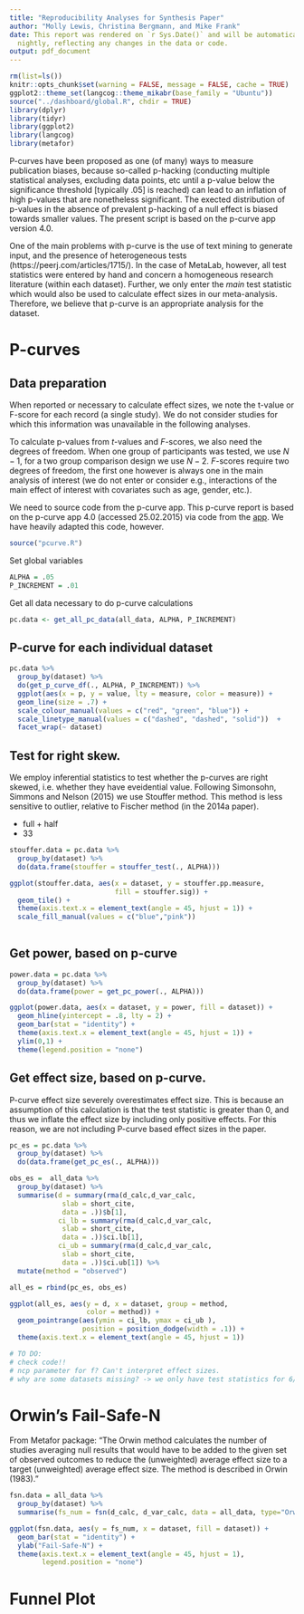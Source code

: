 ```yaml
---
title: "Reproducibility Analyses for Synthesis Paper"
author: "Molly Lewis, Christina Bergmann, and Mike Frank"
date: This report was rendered on `r Sys.Date()` and will be automatically re-rendered
  nightly, reflecting any changes in the data or code.
output: pdf_document
---
```


```r
rm(list=ls())
knitr::opts_chunk$set(warning = FALSE, message = FALSE, cache = TRUE)
ggplot2::theme_set(langcog::theme_mikabr(base_family = "Ubuntu"))
source("../dashboard/global.R", chdir = TRUE)
library(dplyr)
library(tidyr)
library(ggplot2)
library(langcog)
library(metafor)
```

P-curves have been proposed as one (of many) ways to measure publication biases, because so-called p-hacking (conducting multiple statistical analyses, excluding data points, etc until a p-value below the significance threshold [typically .05] is reached) can lead to an inflation of high p-values that are nonetheless significant. The exected distribution of p-values in the absence of prevalent p-hacking of a null effect is biased towards smaller values. The present script is based on the p-curve app version 4.0.

One of the main problems with p-curve is the use of text mining to generate input, and the presence of heterogeneous tests (https://peerj.com/articles/1715/). In the case of MetaLab, however, all test statistics were entered by hand and concern a homogeneous research literature (within each dataset). Further, we only enter the *main* test statistic which would also be used to calculate effect sizes in our meta-analysis. Therefore, we believe that p-curve is an appropriate analysis for the dataset. 

# P-curves

## Data preparation

When reported or necessary to calculate effect sizes, we note the t-value or F-score for each record (a single study). We do not consider studies for which this information was unavailable in the following analyses. 

To calculate p-values from $t$-values and $F$-scores, we also need the degrees of freedom. When one group of participants was tested, we use $N-1$, for a two group comparison design we use $N-2$. $F$-scores require two degrees of freedom, the first one however is always one in the main analysis of interest (we do not enter or consider e.g., interactions of the main effect of interest with covariates such as age, gender, etc.).

We need to source code from the p-curve app. This p-curve report is based on the p-curve app 4.0 (accessed 25.02.2015) via code from the [app](http://p-curve.com/app4/App%204.0%20p-curve%202016%2001%2011.r). We have heavily adapted this code, however. 

```r
source("pcurve.R")
```

Set global variables
```r
ALPHA = .05
P_INCREMENT = .01 
```

Get all data necessary to do p-curve calculations
```r
pc.data <- get_all_pc_data(all_data, ALPHA, P_INCREMENT)
```

## P-curve for each individual dataset
```r
pc.data %>%
  group_by(dataset) %>%
  do(get_p_curve_df(., ALPHA, P_INCREMENT)) %>%
  ggplot(aes(x = p, y = value, lty = measure, color = measure)) + 
  geom_line(size = .7) +
  scale_colour_manual(values = c("red", "green", "blue")) +
  scale_linetype_manual(values = c("dashed", "dashed", "solid"))  +
  facet_wrap(~ dataset) 
```

## Test for right skew.
We employ inferential statistics to test whether the p-curves are right skewed, i.e. whether they have eveidential value. Following Simonsohn, Simmons and Nelson (2015) we use Stouffer method. This method is less sensitive to outlier, relative to Fischer method (in the 2014a paper).

* full + half
* 33 

```r
stouffer.data = pc.data %>%
  group_by(dataset) %>%
  do(data.frame(stouffer = stouffer_test(., ALPHA))) 

ggplot(stouffer.data, aes(x = dataset, y = stouffer.pp.measure, 
                          fill = stouffer.sig)) +
  geom_tile() +
  theme(axis.text.x = element_text(angle = 45, hjust = 1)) +
  scale_fill_manual(values = c("blue","pink"))
  
```

## Get power, based on p-curve
```r
power.data = pc.data %>%
  group_by(dataset) %>%
  do(data.frame(power = get_pc_power(., ALPHA))) 

ggplot(power.data, aes(x = dataset, y = power, fill = dataset)) +
  geom_hline(yintercept = .8, lty = 2) +
  geom_bar(stat = "identity") +
  theme(axis.text.x = element_text(angle = 45, hjust = 1)) +
  ylim(0,1) +
  theme(legend.position = "none")
```

## Get effect size, based on p-curve.
P-curve effect size severely overestimates effect size. This is because an assumption of this calculation is that the test statistic is greater than 0, and thus we inflate the effect size by including only positive effects. For this reason, we are not including P-curve based effect sizes in the paper. 
```r
pc_es = pc.data %>%
  group_by(dataset) %>%
  do(data.frame(get_pc_es(., ALPHA))) 

obs_es =  all_data %>%
  group_by(dataset) %>%
  summarise(d = summary(rma(d_calc,d_var_calc,
             slab = short_cite, 
             data = .))$b[1],
            ci_lb = summary(rma(d_calc,d_var_calc,
             slab = short_cite, 
             data = .))$ci.lb[1],
            ci_ub = summary(rma(d_calc,d_var_calc,
             slab = short_cite, 
             data = .))$ci.ub[1]) %>%
  mutate(method = "observed")

all_es = rbind(pc_es, obs_es)

ggplot(all_es, aes(y = d, x = dataset, group = method, 
                   color = method)) +
  geom_pointrange(aes(ymin = ci_lb, ymax = ci_ub ), 
                  position = position_dodge(width = .1)) +
  theme(axis.text.x = element_text(angle = 45, hjust = 1))

# TO DO:
# check code!!
# ncp parameter for f? Can't interpret effect sizes.
# why are some datasets missing? -> we only have test statistics for 6/11- is there a way to recover this?
```

# Orwin's Fail-Safe-N

From Metafor package: "The Orwin method calculates the number of studies averaging null results that would have to be added to the given set of observed outcomes to reduce the (unweighted) average effect size to a target (unweighted) average effect size. The method is described in Orwin (1983)."

```r
fsn.data = all_data %>%
  group_by(dataset) %>%
  summarise(fs_num = fsn(d_calc, d_var_calc, data = all_data, type="Orwin")$fsnum)

ggplot(fsn.data, aes(y = fs_num, x = dataset, fill = dataset)) +
  geom_bar(stat = "identity") +
  ylab("Fail-Safe-N") +
  theme(axis.text.x = element_text(angle = 45, hjust = 1),
        legend.position = "none")
```

# Funnel Plot

```r
```
